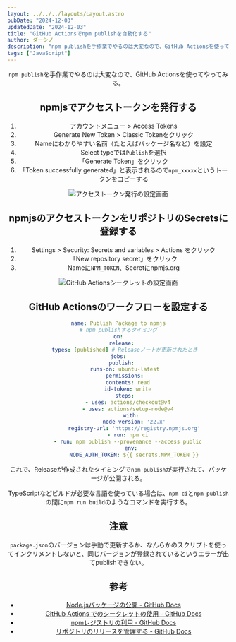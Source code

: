 ```yaml
---
layout: ../../../layouts/Layout.astro
pubDate: "2024-12-03"
updatedDate: "2024-12-03"
title: "GitHub Actionsでnpm publishを自動化する"
author: ダーシノ
description: "npm publishを手作業でやるのは大変なので、GitHub Actionsを使ってやってみる。"
tags: ["JavaScript"]
---
```



<Header {...frontmatter} />

`npm publish`を手作業でやるのは大変なので、GitHub Actionsを使ってやってみる。

## npmjsでアクセストークンを発行する

1. アカウントメニュー > Access Tokens
2. Generate New Token > Classic Tokenをクリック
3. Nameにわかりやすい名前（たとえばパッケージ名など）を設定
4. Select typeでは`Publish`を選択
5. 「Generate Token」をクリック
6. 「Token successfully generated」と表示されるので`npm_xxxxx`というトークンをコピーする

![アクセストークン発行の設定画面](./_npm-generate-token.png)

## npmjsのアクセストークンをリポジトリのSecretsに登録する

1. Settings > Security: Secrets and variables > Actions をクリック
2. 「New repository secret」をクリック
3. Nameに`NPM_TOKEN`、Secretにnpmjs.org

![GitHub Actionsシークレットの設定画面](./_action-secrets.png)

## GitHub Actionsのワークフローを設定する

```yaml
name: Publish Package to npmjs
# npm publishするタイミング
on:
  release:
    types: [published] # Releaseノートが更新されたとき
jobs:
  publish:
    runs-on: ubuntu-latest
    permissions:
      contents: read
      id-token: write
    steps:
      - uses: actions/checkout@v4
      - uses: actions/setup-node@v4
        with:
          node-version: '22.x'
          registry-url: 'https://registry.npmjs.org'
      - run: npm ci
      - run: npm publish --provenance --access public
        env:
          NODE_AUTH_TOKEN: ${{ secrets.NPM_TOKEN }}
```

これで、Releaseが作成されたタイミングで`npm publish`が実行されて、パッケージが公開される。

TypeScriptなどビルドが必要な言語を使っている場合は、`npm ci`と`npm publish`の間に`npm run build`のようなコマンドを実行する。

## 注意

`package.json`のバージョンは手動で更新するか、なんらかのスクリプトを使ってインクリメントしないと、同じバージョンが登録されているというエラーが出てpublishできない。


## 参考

- [Node\.jsパッケージの公開 \- GitHub Docs](https://docs.github.com/ja/actions/use-cases-and-examples/publishing-packages/publishing-nodejs-packages)
- [GitHub Actions でのシークレットの使用 \- GitHub Docs](https://docs.github.com/ja/actions/security-for-github-actions/security-guides/using-secrets-in-github-actions)
- [npmレジストリの利用 \- GitHub Docs](https://docs.github.com/ja/packages/working-with-a-github-packages-registry/working-with-the-npm-registry)
- [リポジトリのリリースを管理する \- GitHub Docs](https://docs.github.com/ja/repositories/releasing-projects-on-github/managing-releases-in-a-repository)

